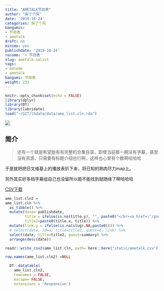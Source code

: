 ```yaml
---
title: "AMETALK节目表"
author: "疾了个风"
date: '2019-10-24'
categories: 疾了个风
bangumis:
- 节目表
- ametalk
draft: no
minimo: yes
publishdate: '2019-10-24'
recomm: '> 节目表'
slug: ametalk-oalist
tags:
- matome
- ametalk
bangumi: 节目表
weight: 233
---
```



```r
knitr::opts_chunk$set(echo = FALSE)
library(dplyr)
library(DT)
library(lubridate)
load("~/GIT/lhdata/data/ame_list.cln.rda")
```


![](https://raw.githubusercontent.com/tcgriffith/owaraisite/master/static/img/ametalk.jpg)



## 简介


> 还有一个就是希望能有有完整的合集目录，即使当前那一期没有字幕，甚至没有资源，只需要有标题介绍也行啊，这样也心里有个数啊哈哈哈


于是就把把日文维基上的播放表扒下来，将已知的熟肉尽力map上。

另外其实好多档字幕组自己也没留所以能不能找到就随缘了啊哈哈哈


[CSV下载](/ametalk.csv)


```r

ame_list.cln2 =
ame_list.cln %>%
  as_tibble() %>%
  mutate(date= publishdate,
         title = ifelse(is.na(title.y), "", paste0("</br><a href=\"/post/",slug,"\">熟肉 ", title.y,"</a>")),
         title2=paste0(title.x, title)) %>%
  mutate(link.y = ifelse(is.na(slug),NA,paste0())) %>%
  # select(date, id=a, title=title2, guest=d, link) %>%
  select(date, title=title2, guest=summary) %>%
  arrange(desc(date))

readr::write_csv2(ame_list.cln, path= here::here("static/ametalk.csv"))

row.names(ame_list.cln2) =NULL

  DT::datatable(
    ame_list.cln2,
    rownames = FALSE,
    escape= FALSE,
    extensions = 'Responsive')
```


